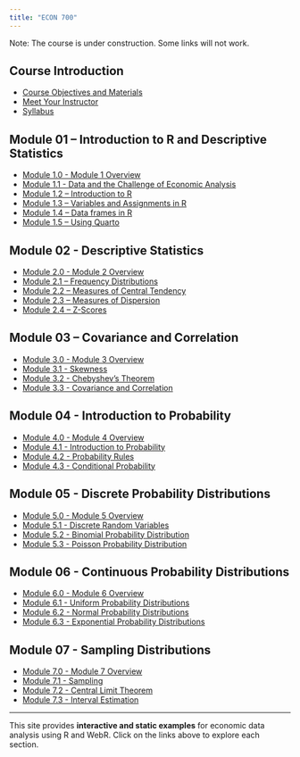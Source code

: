```yaml
---
title: "ECON 700"
---
```


Note: The course is under construction. Some links will not work.

## Course Introduction

<ul>

<li><a href="about.qmd">Course Objectives and Materials</a></li>

<li><a href="mcnab.qmd">Meet Your Instructor</a></li>

<li><a href="ECON-700---Fall-2026.pdf">Syllabus</a></li>

</ul>

## Module 01 – Introduction to R and Descriptive Statistics

<ul>

<li><a href="mod-1-0-overview.qmd">Module 1.0 - Module 1 Overview</a></li>

<li><a href="mod-1-1-intro-to-data.qmd">Module 1.1 - Data and the Challenge of Economic Analysis</a></li>

<li><a href="mod-1-2-intro-to-r.qmd">Module 1.2 – Introduction to R</a></li>

<li><a href="mod-1-3-intro-to-r-variables.qmd">Module 1.3 – Variables and Assignments in R</a></li>

<li><a href="mod-1-4-intro-to-r-dataframes.qmd">Module 1.4 – Data frames in R</a></li>

<li><a href="mod-1-5-quarto.qmd">Module 1.5 – Using Quarto</a></li>

</ul>

## Module 02 - Descriptive Statistics

<ul>

<li><a href="mod-2-0-overview.qmd">Module 2.0 - Module 2 Overview</a></li>

<li><a href="mod-2-1-frequency.qmd">Module 2.1 – Frequency Distributions</a></li>

<li><a href="mod-2-2-central.qmd">Module 2.2 – Measures of Central Tendency</a></li>

<li><a href="mod-2-3-variance.qmd">Module 2.3 – Measures of Dispersion</a></li>

<li><a href="mod-2-4-zscores.qmd">Module 2.4 – Z-Scores</a></li>

</ul>

## Module 03 – Covariance and Correlation

<ul>

<li><a href="mod-3-0-overview.qmd">Module 3.0 - Module 3 Overview</a></li>

<li><a href="mod-3-1-skewness.qmd">Module 3.1 - Skewness</a></li>

<li><a href="mod-3-2-normal.qmd">Module 3.2 - Chebyshev's Theorem</a></li>

<li><a href="mod-3-3-correlation.qmd">Module 3.3 - Covariance and Correlation</a></li>

</ul>

## Module 04 - Introduction to Probability

<ul>

<li><a href="mod-4-0-overview.qmd">Module 4.0 - Module 4 Overview</a></li>

<li><a href="mod-4-1-probability.qmd">Module 4.1 - Introduction to Probability</a></li>

<li><a href="mod-4-2-rules.qmd">Module 4.2 - Probability Rules</a></li>

<li><a href="mod-4-3-conditional.qmd">Module 4.3 - Conditional Probability</a></li>

</ul>

## Module 05 - Discrete Probability Distributions

<ul>

<li><a href="mod-5-0-overview.qmd">Module 5.0 - Module 5 Overview</a></li>

<li><a href="mod-5-1-discrete.qmd">Module 5.1 - Discrete Random Variables</a></li>

<li><a href="mod-5-2-binomial.qmd">Module 5.2 - Binomial Probability Distribution</a></li>

<li><a href="mod-5-3-poisson.qmd">Module 5.3 - Poisson Probability Distribution</a></li>

</ul>

## Module 06 - Continuous Probability Distributions

<ul>

<li><a href="mod-6-0-overview.qmd">Module 6.0 - Module 6 Overview</a></li>

<li><a href="mod-6-1-uniform.qmd">Module 6.1 - Uniform Probability Distributions</a></li>

<li><a href="mod-6-2-normal.qmd">Module 6.2 - Normal Probability Distributions</a></li>

<li><a href="mod-6-3-exponential.qmd">Module 6.3 - Exponential Probability Distributions</a></li>
</ul>

## Module 07 - Sampling Distributions

<ul>

<li><a href="mod-7-0-overview.qmd">Module 7.0 - Module 7 Overview</a></li>
<li><a href="mod-7-1-sampling.qmd">Module 7.1 - Sampling</a></li>
<li><a href="mod-7-2-central.qmd">Module 7.2 - Central Limit Theorem</a></li>
<li><a href="mod-7-3-interval.qmd">Module 7.3 - Interval Estimation</a></li>

</ul>

------------------------------------------------------------------------

<p>This site provides <strong>interactive and static examples</strong> for economic data analysis using R and WebR. Click on the links above to explore each section.</p>
